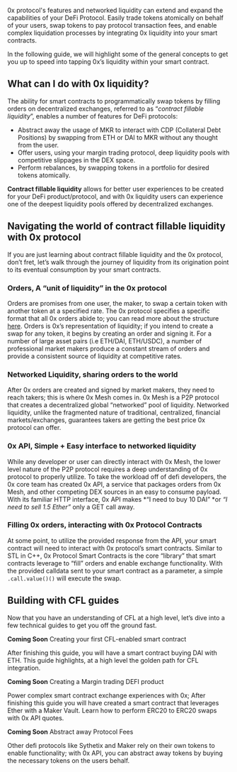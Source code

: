 0x protocol's features and networked liquidity can extend and expand the capabilities of your DeFi Protocol. Easily trade tokens atomically on behalf of your users, swap tokens to pay protocol transaction fees, and enable complex liquidation processes by integrating 0x liquidity into your smart contracts. 

In the following guide, we will highlight some of the general concepts to get you up to speed into tapping 0x’s liquidity within your smart contract.

## What can I do with 0x liquidity? 

The ability for smart contracts to programmatically swap tokens by filling orders on decentralized exchanges, referred to as “*contract fillable liquidity*”, enables a number of features for DeFi protocols:

* Abstract away the usage of MKR to interact with CDP (Collateral Debt Positions) by swapping from ETH or DAI to MKR without any thought from the user.
* Offer users, using your margin trading protocol, deep liquidity pools with competitive slippages in the DEX space.
* Perform rebalances, by swapping tokens in a portfolio for desired tokens atomically.

**Contract fillable liquidity** allows for better user experiences to be created for your DeFi product/protocol, and with 0x liquidity users can experience one of the deepest liquidity pools offered by decentralized exchanges. 

## Navigating the world of contract fillable liquidity with 0x protocol

If you are just learning about contract fillable liquidity and the 0x protocol, don’t fret, let’s walk through the journey of liquidity from its origination point to its eventual consumption by your smart contracts.

### Orders, A “unit of liquidity” in the 0x protocol

Orders are promises from one user, the maker, to swap a certain token with another token at a specified rate. The 0x protocol specifies a specific format that all 0x orders abide to; you can read more about the structure [here](/docs/core-concepts#the-0x-order-message-format). Orders is 0x’s representation of liquidity; if you intend to create a swap for any token, it begins by creating an order and signing it. For a number of large asset pairs (i.e ETH/DAI, ETH/USDC), a number of professional market makers produce a constant stream of orders and provide a consistent source of liquidity at competitive rates.

### Networked Liquidity, sharing orders to the world

After 0x orders are created and signed by market makers, they need to reach takers; this is where 0x Mesh comes in. 0x Mesh is a P2P protocol that creates a decentralized global “networked” pool of liquidity. Networked liquidity, unlike the fragmented nature of traditional, centralized, financial markets/exchanges, guarantees takers are getting the best price 0x protocol can offer.

### 0x API, Simple + Easy interface to networked liquidity

While any developer or user can directly interact with 0x Mesh, the lower level nature of the P2P protocol requires a deep understanding of 0x protocol to properly utilize. To take the workload off of defi developers, the 0x core team has created 0x API, a service that packages orders from 0x Mesh, and other competing DEX sources in an easy to consume payload. With its familiar HTTP interface, 0x API makes *“I need to buy 10 DAI” *or *“I need to sell 1.5 Ether”* only a GET call away.

### Filling 0x orders, interacting with 0x Protocol Contracts

At some point, to utilize the provided response from the API, your smart contract will need to interact with 0x protocol’s smart contracts. Similar to STL in C++, 0x Protocol Smart Contracts is the core “library” that smart contracts leverage to “fill” orders and enable exchange functionality. With the provided calldata sent to your smart contract as a parameter, a simple `.call.value()()` will execute the swap.

## Building with CFL guides

Now that you have an understanding of CFL at a high level, let’s dive into a few technical guides to get you off the ground fast.

**Coming Soon** Creating your first CFL-enabled smart contract

After finishing this guide, you will have a smart contract buying DAI with ETH. This guide highlights, at a high level the golden path for CFL integration.

**Coming Soon** Creating a Margin trading DEFI product

Power complex smart contract exchange experiences with 0x; After finishing this guide you will have created a smart contract that leverages Ether with a Maker Vault. Learn how to perform ERC20 to ERC20 swaps with 0x API quotes.

**Coming Soon**  Abstract away Protocol Fees

Other defi protocols like Sythetix and Maker rely on their own tokens to enable functionality; with 0x API, you can abstract away tokens by buying the necessary tokens on the users behalf. 
